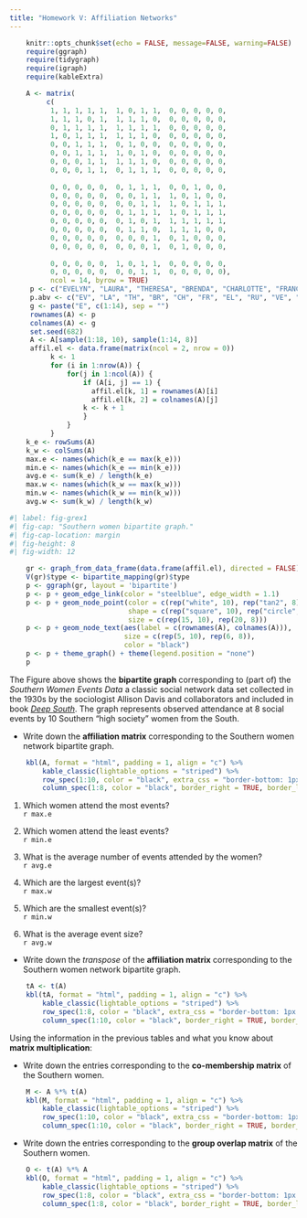 ```yaml
---
title: "Homework V: Affiliation Networks"
---
```


```r
    knitr::opts_chunk$set(echo = FALSE, message=FALSE, warning=FALSE)
    require(ggraph)
    require(tidygraph)
    require(igraph)
    require(kableExtra)
```
```r
    A <- matrix(
         c(
          1, 1, 1, 1, 1,  1, 0, 1, 1,  0, 0, 0, 0, 0, 
          1, 1, 1, 0, 1,  1, 1, 1, 0,  0, 0, 0, 0, 0, 
          0, 1, 1, 1, 1,  1, 1, 1, 1,  0, 0, 0, 0, 0, 
          1, 0, 1, 1, 1,  1, 1, 1, 0,  0, 0, 0, 0, 0, 
          0, 0, 1, 1, 1,  0, 1, 0, 0,  0, 0, 0, 0, 0, 
          0, 0, 1, 1, 1,  1, 0, 1, 0,  0, 0, 0, 0, 0, 
          0, 0, 0, 1, 1,  1, 1, 1, 0,  0, 0, 0, 0, 0, 
          0, 0, 0, 1, 1,  0, 1, 1, 1,  0, 0, 0, 0, 0, 
          
          0, 0, 0, 0, 0,  0, 1, 1, 1,  0, 0, 1, 0, 0, 
          0, 0, 0, 0, 0,  0, 0, 1, 1,  1, 0, 1, 0, 0, 
          0, 0, 0, 0, 0,  0, 0, 1, 1,  1, 0, 1, 1, 1,
          0, 0, 0, 0, 0,  0, 1, 1, 1,  1, 0, 1, 1, 1,
          0, 0, 0, 0, 0,  0, 1, 0, 1,  1, 1, 1, 1, 1,
          0, 0, 0, 0, 0,  0, 1, 1, 0,  1, 1, 1, 0, 0,
          0, 0, 0, 0, 0,  0, 0, 0, 1,  0, 1, 0, 0, 0,
          0, 0, 0, 0, 0,  0, 0, 0, 1,  0, 1, 0, 0, 0, 
          
          0, 0, 0, 0, 0,  1, 0, 1, 1,  0, 0, 0, 0, 0,
          0, 0, 0, 0, 0,  0, 0, 1, 1,  0, 0, 0, 0, 0),
          ncol = 14, byrow = TRUE)
     p <- c("EVELYN", "LAURA", "THERESA", "BRENDA", "CHARLOTTE", "FRANCES", "ELEANOR", "RUTH", "VERNE", "MYRA", "KATHERINE", "SYLVIA", "NORA", "HELEN", "OLIVIA", "FLORA", "PEARL", "DOROTHY")
     p.abv <- c("EV", "LA", "TH", "BR", "CH", "FR", "EL", "RU", "VE", "MY", "KA", "SY", "NO", "HE", "OL", "FL", "PE", "DO")
     g <- paste("E", c(1:14), sep = "")
     rownames(A) <- p
     colnames(A) <- g
     set.seed(682)
     A <- A[sample(1:18, 10), sample(1:14, 8)]
     affil.el <- data.frame(matrix(ncol = 2, nrow = 0))
          k <- 1
          for (i in 1:nrow(A)) {
              for(j in 1:ncol(A)) {
                  if (A[i, j] == 1) {
                    affil.el[k, 1] = rownames(A)[i]
                    affil.el[k, 2] = colnames(A)[j]
                  k <- k + 1
                  }
              }
          }
    k_e <- rowSums(A)
    k_w <- colSums(A)
    max.e <- names(which(k_e == max(k_e)))
    min.e <- names(which(k_e == min(k_e)))
    avg.e <- sum(k_e) / length(k_e)
    max.w <- names(which(k_w == max(k_w)))
    min.w <- names(which(k_w == min(k_w)))
    avg.w <- sum(k_w) / length(k_w)
```

```r
#| label: fig-grex1
#| fig-cap: "Southern women bipartite graph."
#| fig-cap-location: margin   
#| fig-height: 8
#| fig-width: 12

    gr <- graph_from_data_frame(data.frame(affil.el), directed = FALSE)
    V(gr)$type <- bipartite_mapping(gr)$type
    p <- ggraph(gr, layout = 'bipartite') 
    p <- p + geom_edge_link(color = "steelblue", edge_width = 1.1) 
    p <- p + geom_node_point(color = c(rep("white", 10), rep("tan2", 8)), 
                             shape = c(rep("square", 10), rep("circle", 8)), 
                             size = c(rep(15, 10), rep(20, 8)))
    p <- p + geom_node_text(aes(label = c(rownames(A), colnames(A))), 
                            size = c(rep(5, 10), rep(6, 8)), 
                            color = "black")   
    p <- p + theme_graph() + theme(legend.position = "none") 
    p
```

The Figure above shows the **bipartite graph** corresponding to (part of) the *Southern Women Events Data* a classic social network data set collected in the 1930s by the sociologist Allison Davis and collaborators and included in book [*Deep South*](https://www.amazon.com/Deep-South-Anthropological-Southern-Classics/dp/1570038155). The graph represents observed attendance at 8 social events by 10 Southern "high society" women from the South. 

- Write down the **affiliation matrix** corresponding to the Southern women network bipartite graph.

```r
    kbl(A, format = "html", padding = 1, align = "c") %>% 
        kable_classic(lightable_options = "striped") %>% 
        row_spec(1:10, color = "black", extra_css = "border-bottom: 1px solid;") %>% 
        column_spec(1:8, color = "black", border_right = TRUE, border_left = TRUE)
```

1. Which women attend the most events?
<br>
`r max.e`

1. Which women attend the least events?
<br>
`r min.e`

1. What is the average number of events attended by the women?
<br>
`r avg.e`

1. Which are the largest event(s)?
<br>
`r max.w`

1. Which are the smallest event(s)?
<br>
`r min.w`

1. What is the average event size?
<br>
`r avg.w`

- Write down the *transpose* of the **affiliation matrix** corresponding to the Southern women network bipartite graph.

```r
    tA <- t(A)
    kbl(tA, format = "html", padding = 1, align = "c") %>% 
        kable_classic(lightable_options = "striped") %>% 
        row_spec(1:8, color = "black", extra_css = "border-bottom: 1px solid;") %>% 
        column_spec(1:10, color = "black", border_right = TRUE, border_left = TRUE)
```


Using the information in the previous tables and what you know about **matrix multiplication**:

- Write down the entries corresponding to the **co-membership matrix** of the Southern women.

```r
    M <- A %*% t(A)
    kbl(M, format = "html", padding = 1, align = "c") %>% 
        kable_classic(lightable_options = "striped") %>% 
        row_spec(1:10, color = "black", extra_css = "border-bottom: 1px solid;") %>% 
        column_spec(1:10, color = "black", border_right = TRUE, border_left = TRUE)
```


- Write down the entries corresponding to the **group overlap matrix** of the Southern women.

```r
    O <- t(A) %*% A 
    kbl(O, format = "html", padding = 1, align = "c") %>% 
        kable_classic(lightable_options = "striped") %>% 
        row_spec(1:8, color = "black", extra_css = "border-bottom: 1px solid;") %>% 
        column_spec(1:8, color = "black", border_right = TRUE, border_left = TRUE)
```